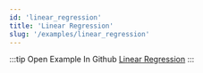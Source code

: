 ```yaml
---
id: 'linear_regression'
title: 'Linear Regression'
slug: '/examples/linear_regression'
---
```


<README />

:::tip Open Example In Github
[Linear Regression](https://github.com/facebookresearch/diffkt/tree/main/kotlin/examples/src/main/kotlin/examples/linreg)
:::

